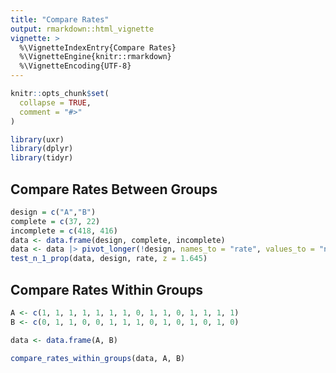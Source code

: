 ```yaml
---
title: "Compare Rates"
output: rmarkdown::html_vignette
vignette: >
  %\VignetteIndexEntry{Compare Rates}
  %\VignetteEngine{knitr::rmarkdown}
  %\VignetteEncoding{UTF-8}
---
```


```r
knitr::opts_chunk$set(
  collapse = TRUE,
  comment = "#>"
)
```

```r
library(uxr)
library(dplyr)
library(tidyr)
```

## Compare Rates Between Groups

```r
design = c("A","B")
complete = c(37, 22)
incomplete = c(418, 416)
data <- data.frame(design, complete, incomplete)
data <- data |> pivot_longer(!design, names_to = "rate", values_to = "n") |>  tidyr::uncount(n)
test_n_1_prop(data, design, rate, z = 1.645) 
```



## Compare Rates Within Groups

```r

A <- c(1, 1, 1, 1, 1, 1, 1, 0, 1, 1, 0, 1, 1, 1, 1)
B <- c(0, 1, 1, 0, 0, 1, 1, 1, 0, 1, 0, 1, 0, 1, 0)

data <- data.frame(A, B)

```


```r
compare_rates_within_groups(data, A, B)
```



